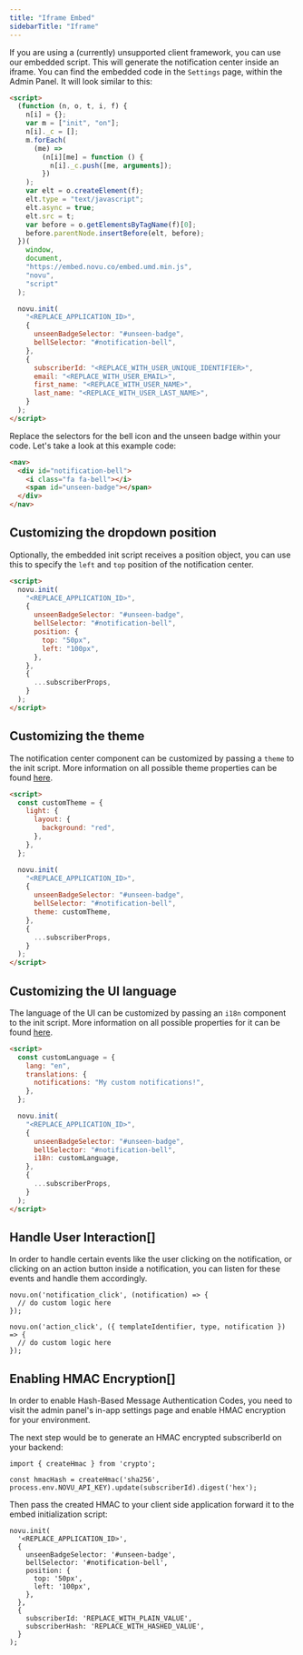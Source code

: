 ```yaml
---
title: "Iframe Embed"
sidebarTitle: "Iframe"
---
```


If you are using a (currently) unsupported client framework, you can use our embedded script. This will generate the notification center inside an iframe. You can find the embedded code in the `Settings` page, within the Admin Panel. It will look similar to this:

```html
<script>
  (function (n, o, t, i, f) {
    n[i] = {};
    var m = ["init", "on"];
    n[i]._c = [];
    m.forEach(
      (me) =>
        (n[i][me] = function () {
          n[i]._c.push([me, arguments]);
        })
    );
    var elt = o.createElement(f);
    elt.type = "text/javascript";
    elt.async = true;
    elt.src = t;
    var before = o.getElementsByTagName(f)[0];
    before.parentNode.insertBefore(elt, before);
  })(
    window,
    document,
    "https://embed.novu.co/embed.umd.min.js",
    "novu",
    "script"
  );

  novu.init(
    "<REPLACE_APPLICATION_ID>",
    {
      unseenBadgeSelector: "#unseen-badge",
      bellSelector: "#notification-bell",
    },
    {
      subscriberId: "<REPLACE_WITH_USER_UNIQUE_IDENTIFIER>",
      email: "<REPLACE_WITH_USER_EMAIL>",
      first_name: "<REPLACE_WITH_USER_NAME>",
      last_name: "<REPLACE_WITH_USER_LAST_NAME>",
    }
  );
</script>
```

Replace the selectors for the bell icon and the unseen badge within your code. Let's take a look at this example code:

```html
<nav>
  <div id="notification-bell">
    <i class="fa fa-bell"></i>
    <span id="unseen-badge"></span>
  </div>
</nav>
```

## Customizing the dropdown position

Optionally, the embedded init script receives a position object, you can use this to specify the `left` and `top` position of the notification center.

```html
<script>
  novu.init(
    "<REPLACE_APPLICATION_ID>",
    {
      unseenBadgeSelector: "#unseen-badge",
      bellSelector: "#notification-bell",
      position: {
        top: "50px",
        left: "100px",
      },
    },
    {
      ...subscriberProps,
    }
  );
</script>
```

## Customizing the theme

The notification center component can be customized by passing a `theme` to the init script. More information on all possible theme properties can be found [here](https://docs.novu.co/notification-center/react/react-components#customizing-the-notification-center-theme).

```html
<script>
  const customTheme = {
    light: {
      layout: {
        background: "red",
      },
    },
  };

  novu.init(
    "<REPLACE_APPLICATION_ID>",
    {
      unseenBadgeSelector: "#unseen-badge",
      bellSelector: "#notification-bell",
      theme: customTheme,
    },
    {
      ...subscriberProps,
    }
  );
</script>
```

## Customizing the UI language

The language of the UI can be customized by passing an `i18n` component to the init script. More information on all possible properties for it can be found [here](https://docs.novu.co/notification-center/react/react-components#customize-the-ui-language).

```html
<script>
  const customLanguage = {
    lang: "en",
    translations: {
      notifications: "My custom notifications!",
    },
  };

  novu.init(
    "<REPLACE_APPLICATION_ID>",
    {
      unseenBadgeSelector: "#unseen-badge",
      bellSelector: "#notification-bell",
      i18n: customLanguage,
    },
    {
      ...subscriberProps,
    }
  );
</script>
```

## Handle User Interaction[]

In order to handle certain events like the user clicking on the notification, or clicking on an action button inside a notification, you can listen for these events and handle them accordingly.

```
novu.on('notification_click', (notification) => {
  // do custom logic here
});

novu.on('action_click', ({ templateIdentifier, type, notification }) => {
  // do custom logic here
});

```

## Enabling HMAC Encryption[]

In order to enable Hash-Based Message Authentication Codes, you need to visit the admin panel's in-app settings page and enable HMAC encryption for your environment.

The next step would be to generate an HMAC encrypted subscriberId on your backend:

```
import { createHmac } from 'crypto';

const hmacHash = createHmac('sha256', process.env.NOVU_API_KEY).update(subscriberId).digest('hex');

```

Then pass the created HMAC to your client side application forward it to the embed initialization script:

```
novu.init(
  '<REPLACE_APPLICATION_ID>',
  {
    unseenBadgeSelector: '#unseen-badge',
    bellSelector: '#notification-bell',
    position: {
      top: '50px',
      left: '100px',
    },
  },
  {
    subscriberId: 'REPLACE_WITH_PLAIN_VALUE',
    subscriberHash: 'REPLACE_WITH_HASHED_VALUE',
  }
);

```
